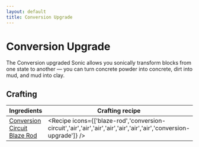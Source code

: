 ```yaml
---
layout: default
title: Conversion Upgrade
---
```



Conversion Upgrade
===================

The Conversion upgraded Sonic allows you sonically transform blocks from one state to another — you can turn concrete powder into concrete, dirt into mud, and mud into clay.

## Crafting

| Ingredients | Crafting recipe | Difficulty |
| ----------- | --------------- | ------------- |
| [Conversion Circuit](/items/conversion-circuit)<br/>[Blaze Rod](https://minecraft.wiki/w/Blaze_Rod) | <Recipe icons={['blaze-rod','conversion-circuit','air','air','air','air','air','air','air','conversion-upgrade']} /> | easy |

